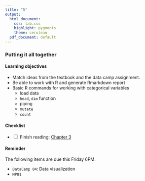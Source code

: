 ```yaml
---
title: "5"
output: 
  html_document:
    css: lab.css
    highlight: pygments
    theme: cerulean
  pdf_document: default
---
```

### Putting it all together

#### Learning objectives 
* Match ideas from the textbook and the data camp assignment.
* Be able to work with R and generate Rmarkdown report
* Basic R commands for working with categorical variables
    * load data
    * `head`, `dim` function
    * piping
    * `mutate`
    * `count`

#### Checklist

-   <input type="checkbox" unchecked> Finish reading: [Chapter 3](https://nustat.github.io/intro-stat-ds/3-wrangling.html) </input>


#### Reminder 

The following items are due this Friday 6PM.

-   `DataCamp 04`: Data visualization
-   `MP01`